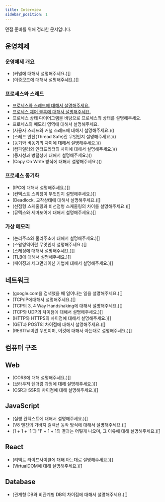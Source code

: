 ```yaml
---
title: Interview
sidebar_position: 1
---
```



<SEO />

면접 준비를 위해 정리한 문서입니다.

## 운영체제

### 운영체제 개요

- (커널에 대해서 설명해주세요.)[]
- (이중모드에 대해서 설명해주세요.)[]

### 프로세스와 스레드

- [프로세스와 스레드에 대해서 설명해주세요.](https://bttb-interview.vercel.app/docs/operating-system/%EB%A9%B4%EC%A0%91/%ED%94%84%EB%A1%9C%EC%84%B8%EC%8A%A4%EC%99%80%20%EC%8A%A4%EB%A0%88%EB%93%9C/process-vs-thread)
- [프로세스 제어 블록에 대해서 설명해주세요.](https://bttb-interview.vercel.app/docs/operating-system/%EB%A9%B4%EC%A0%91/%ED%94%84%EB%A1%9C%EC%84%B8%EC%8A%A4%EC%99%80%20%EC%8A%A4%EB%A0%88%EB%93%9C/process-control-block)
- 프로세스 상태 다이어그램을 바탕으로 프로세스의 상태를 설명해주세요.
- 프로세스의 메모리 영역에 대해서 설명해주세요.
- (사용자 스레드와 커널 스레드에 대해서 설명해주세요.)()
- (스레드 안전(Thread Safe)란 무엇인지 설명해주세요.)()
- (동기와 비동기의 차이에 대해서 설명해주세요.)()
- (컴파일러와 인터프리터의 차이에 대해서 설명해주세요.)()
- (동시성과 병렬성에 대해서 설명해주세요.)()
- (Copy On Write 방식에 대해서 설명해주세요.)()

### 프로세스 동기화

- (IPC에 대해서 설명해주세요.)[]
- (컨텍스트 스위칭이 무엇인지 설명해주세요.)[]
- (Deadlock, 교착상태에 대해서 설명해주세요.)[]
- (선점형 스케줄링과 비선점형 스케줄링의 차이를 설명해주세요.)[]
- (뮤텍스와 세마포어에 대해서 설명해주세요.)[]

### 가상 메모리

- (논리주소와 물리주소에 대해서 설명해주세요.)[]
- (스왑영역이란 무엇인지 설명해주세요.)[]
- (스레싱에 대해서 설명해주세요.)[]
- (TLB에 대해서 설명해주세요.)[]
- (페이징과 세그먼테이션 기법에 대해서 설명해주세요.)[]

## 네트워크

- (google.com을 검색했을 때 일어나는 일을 설명해주세요.)[]
- (TCP/IP에대해서 설명해주세요.)[]
- (TCP의 3, 4 Way Handshaking에 대해서 설명해주세요.)[]
- (TCP와 UDP의 차이점에 대해서 설명해주세요.)[]
- (HTTP와 HTTPS의 차이점에 대해서 설명해주세요.)[]
- (GET과 POST의 차이점에 대해서 설명해주세요.)[]
- (RESTful이란 무엇이며, 이것에 대해서 아는대로 설명해주세요.)[]

## 컴퓨터 구조

## Web

- (CORS에 대해 설명해주세요.)[]
- (브라우저 렌더링 과정에 대해 설명해주세요.)[]
- (CSR과 SSR의 차이점에 대해 설명해주세요.)[]

## JavaScript

- (실행 컨텍스트에 대해서 설명해주세요.)[]
- (V8 엔진의 가바지 컬렉션 동작 방식에 대해서 설명해주세요.)[]
- (1 + 1 + '1'과 '1' + 1 + 1의 결과는 어떻게 나오며, 그 이유에 대해 설명해주세요.)[]

## React

- (리액트 라이프사이클에 대해 아는대로 설명해주세요.)[]
- (VirtualDOM에 대해 설명해주세요.)[]

## Database

- (관계형 DB와 비관계형 DB의 차이점에 대해서 설명해주세요.)[]
